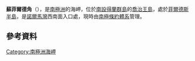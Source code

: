 {{coord|62|12|S|58|55|W|display=title}}

'''蘇菲爾德角'''（{{lang-en|Suffield Point}}），是[[南極洲|南極洲]]的海岬，位於[[南設得蘭群島|南設得蘭群島]]的[[喬治王島|喬治王島]]，處於[[菲爾德斯半島|菲爾德斯半島]]，是[[諾爾馬灣|諾爾馬灣]]西南面入口處，現時由[[南極條約體系|南極條約體系]]管理。

==參考資料==
{{usgs-gazetteer}}

{{Antarctica-geo-stub}}
[[Category:南極洲海岬|Category:南極洲海岬]]